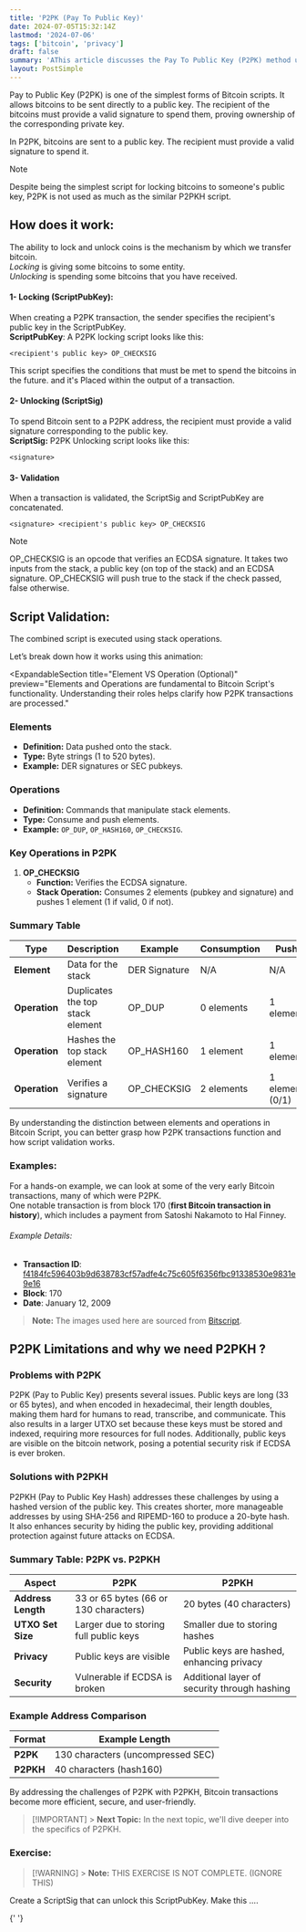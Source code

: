 ```yaml
---
title: 'P2PK (Pay To Public Key)'
date: 2024-07-05T15:32:14Z
lastmod: '2024-07-06'
tags: ['bitcoin', 'privacy']
draft: false
summary: 'AThis article discusses the Pay To Public Key (P2PK) method used in Bitcoin transactions, highlighting its role in enhancing user privacy and security. Includes practical code examples and deep insights into its operation within the Bitcoin protocol.'
layout: PostSimple
---
```


Pay to Public Key (P2PK) is one of the simplest forms of Bitcoin scripts. It allows bitcoins to be sent directly to a public key. The recipient of the bitcoins must provide a valid signature to spend them, proving ownership of the corresponding private key.

In P2PK, bitcoins are sent to a public key. The recipient must provide a valid signature to spend it.

> [!NOTE]
> Despite being the simplest script for locking bitcoins to someone's public key, P2PK is not used as much as the similar P2PKH script.

## How does it work:

The ability to lock and unlock coins is the mechanism by which we transfer bitcoin.  
*Locking* is giving some bitcoins to some entity.  
*Unlocking* is spending some bitcoins that you have received.

<SvgDisplay src="/script-visualizer/lock_unlock2.svg" width="70%" height="auto" />

#### 1- Locking (ScriptPubKey):

When creating a P2PK transaction, the sender specifies the recipient's public key in the ScriptPubKey.  
**ScriptPubKey**: A P2PK locking script looks like this:

```
<recipient's public key> OP_CHECKSIG
```

This script specifies the conditions that must be met to spend the bitcoins in the future.
and it's Placed within the output of a transaction.

#### 2- Unlocking (ScriptSig)

To spend Bitcoin sent to a P2PK address, the recipient must provide a valid signature corresponding to the public key.  
**ScriptSig:** P2PK Unlocking script looks like this:

```
<signature>
```

#### 3- Validation

When a transaction is validated, the ScriptSig and ScriptPubKey are concatenated.

```
<signature> <recipient's public key> OP_CHECKSIG
```

> [!NOTE]
> OP_CHECKSIG is an opcode that verifies an ECDSA signature. It takes two inputs from the stack, a public key (on top of the stack) and an ECDSA signature. OP_CHECKSIG will push true to the stack if the check passed, false otherwise.

## Script Validation:

The combined script is executed using stack operations.

Let’s break down how it works using this animation:

<ScriptStackVisualizer type="p2pk"></ScriptStackVisualizer>

<ExpandableSection
  title="Element VS Operation (Optional)"
  preview="Elements and Operations are fundamental to Bitcoin Script's functionality. Understanding their roles helps clarify how P2PK transactions are processed."
>
### Elements

- **Definition:** Data pushed onto the stack.
- **Type:** Byte strings (1 to 520 bytes).
- **Example:** DER signatures or SEC pubkeys.

### Operations

- **Definition:** Commands that manipulate stack elements.
- **Type:** Consume and push elements.
- **Example:** `OP_DUP`, `OP_HASH160`, `OP_CHECKSIG`.

### Key Operations in P2PK

1. **OP_CHECKSIG**
   - **Function:** Verifies the ECDSA signature.
   - **Stack Operation:** Consumes 2 elements (pubkey and signature) and pushes 1 element (1 if valid, 0 if not).

### Summary Table

| Type          | Description                      | Example       | Consumption | Push            |
| ------------- | -------------------------------- | ------------- | ----------- | --------------- |
| **Element**   | Data for the stack               | DER Signature | N/A         | N/A             |
| **Operation** | Duplicates the top stack element | OP_DUP        | 0 elements  | 1 element       |
| **Operation** | Hashes the top stack element     | OP_HASH160    | 1 element   | 1 element       |
| **Operation** | Verifies a signature             | OP_CHECKSIG   | 2 elements  | 1 element (0/1) |

By understanding the distinction between elements and operations in Bitcoin Script, you can better grasp how P2PK transactions function and how script validation works.

</ExpandableSection>

### Examples:

For a hands-on example, we can look at some of the very early Bitcoin transactions, many of which were P2PK.  
One notable transaction is from block 170 (**first Bitcoin transaction in history**), which includes a payment from Satoshi Nakamoto to Hal Finney.

###### Example Details:

- **Transaction ID**: [f4184fc596403b9d638783cf57adfe4c75c605f6356fbc91338530e9831e9e16](https://mempool.space/tx/f4184fc596403b9d638783cf57adfe4c75c605f6356fbc91338530e9831e9e16)
- **Block**: 170
- **Date**: January 12, 2009

<TransactionSerializer type="p2pk"></TransactionSerializer>

> **Note:** The images used here are sourced from [Bitscript](https://www.bitscript.app/home?env=MAINNET).

## P2PK Limitations and why we need P2PKH ?

### Problems with P2PK

P2PK (Pay to Public Key) presents several issues. Public keys are long (33 or 65 bytes), and when encoded in hexadecimal, their length doubles, making them hard for humans to read, transcribe, and communicate. This also results in a larger UTXO set because these keys must be stored and indexed, requiring more resources for full nodes. Additionally, public keys are visible on the bitcoin network, posing a potential security risk if ECDSA is ever broken.

### Solutions with P2PKH

P2PKH (Pay to Public Key Hash) addresses these challenges by using a hashed version of the public key. This creates shorter, more manageable addresses by using SHA-256 and RIPEMD-160 to produce a 20-byte hash. It also enhances security by hiding the public key, providing additional protection against future attacks on ECDSA.

### Summary Table: P2PK vs. P2PKH

| Aspect             | P2PK                                   | P2PKH                                        |
| ------------------ | -------------------------------------- | -------------------------------------------- |
| **Address Length** | 33 or 65 bytes (66 or 130 characters)  | 20 bytes (40 characters)                     |
| **UTXO Set Size**  | Larger due to storing full public keys | Smaller due to storing hashes                |
| **Privacy**        | Public keys are visible                | Public keys are hashed, enhancing privacy    |
| **Security**       | Vulnerable if ECDSA is broken          | Additional layer of security through hashing |

### Example Address Comparison

| Format    | Example Length                    |
| --------- | --------------------------------- |
| **P2PK**  | 130 characters (uncompressed SEC) |
| **P2PKH** | 40 characters (hash160)           |

By addressing the challenges of P2PK with P2PKH, Bitcoin transactions become more efficient, secure, and user-friendly.

> [!IMPORTANT] > **Next Topic:** In the next topic, we'll dive deeper into the specifics of P2PKH.

### Exercise:

> [!WARNING] > **Note:** THIS EXERCISE IS NOT COMPLETE. (IGNORE THIS)

Create a ScriptSig that can unlock this ScriptPubKey. Make this ....

{' '}

<CodeEditor
  src="https://codesandbox.io/p/devbox/p2pkh-lvfxrl?embed=1&file=%2Fmain.py"
  title="P2PKH Code Example"
/>
